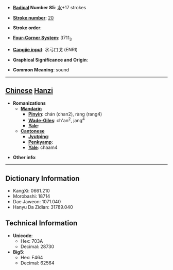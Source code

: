* '''[[Wiktionary:Chinese radical index| Radical]] Number 85''': [[Wiktionary:Chinese radical index 水|水]]+17 strokes

* '''[[Wiktionary:Chinese total strokes index|Stroke number]]''': [[Wiktionary:Chinese total strokes index 20|20]]

* '''Stroke order''': 

* '''[[Wiktionary:Chinese four corner index|Four-Corner System]]''': 3711<sub>3</sub>

* '''[[Wiktionary:Chinese Cangjie index|Cangjie input]]''': 水弓口戈 (ENRI)

* '''Graphical Significance and Origin''': 

* '''Common Meaning''': sound

----

== [[Chinese]] [[Hanzi]] ==

* '''Romanizations'''
** '''[[Mandarin]]'''
*** '''[[Pinyin]]''': chán (chan2), ràng (rang4)
*** '''[[Wade-Giles]]''': ch'an<sup>2</sup>, jang<sup>4</sup>
*** '''[[Yale]]''': 
** '''[[Cantonese]]'''
*** '''[[Jyutping]]''':
*** '''[[Penkyamp]]''': 
*** '''[[Yale]]''': chaam4

* '''Other info''': 

----

== Dictionary Information ==

* KangXi: 0661.210
* Morobashi: 18714
* Dae Jaweon: 1071.040
* Hanyu Da Zidian: 31789.040

== Technical Information ==

* '''Unicode''':
** Hex: 703A
** Decimal: 28730
* '''Big5''':
** Hex: F464
** Decimal: 62564